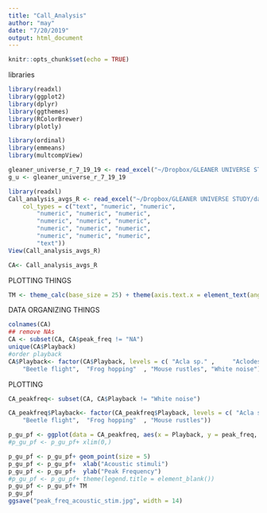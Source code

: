 ```yaml
---
title: "Call_Analysis"
author: "may"
date: "7/20/2019"
output: html_document
---
```


```r
knitr::opts_chunk$set(echo = TRUE)
```

libraries
```r
library(readxl)
library(ggplot2)
library(dplyr)
library(ggthemes)
library(RColorBrewer)
library(plotly)

library(ordinal) 
library(emmeans)
library(multcompView)
```

```r
gleaner_universe_r_7_19_19 <- read_excel("~/Dropbox/GLEANER UNIVERSE STUDY/data sheets/gleaner_universe_r_7.19.19.xlsx")
g_u <- gleaner_universe_r_7_19_19

library(readxl)
Call_analysis_avgs_R <- read_excel("~/Dropbox/GLEANER UNIVERSE STUDY/data sheets/Call_analysis_avgs_R.xlsx", 
    col_types = c("text", "numeric", "numeric", 
        "numeric", "numeric", "numeric", 
        "numeric", "numeric", "numeric", 
        "numeric", "numeric", "numeric", 
        "numeric", "numeric", "numeric", 
        "text"))
View(Call_analysis_avgs_R)

CA<- Call_analysis_avgs_R


```


PLOTTING THINGS
```r
TM <- theme_calc(base_size = 25) + theme(axis.text.x = element_text(angle = 45, hjust=1), plot.background =element_blank()) #tilted x-axis labels and title
```

DATA ORGANIZING THINGS
```r
colnames(CA)
## remove NAs
CA <- subset(CA, CA$peak_freq != "NA") 
unique(CA$Playback)
#order playback
CA$Playback<- factor(CA$Playback, levels = c( "Acla sp." ,     "Aclodes sp."   ,  "Anaxipha sp.", "A. spatulata" , "T. subfalcata", "V. zederstedi"  ,  "C. wheeleri" ,  "D. gigliotosi"  , "Q. gigas" ,  "Z. smaragdina"   ,   "D. diastema" , "H. fleishmanni", "D. ebraccatus" ,  "S. sila"   ,   "P. pustulosus" ,  "H. frenatus" , "T. rapicauda"  , 
    "Beetle flight",  "Frog hopping"  , "Mouse rustles", "White noise"), ordered = TRUE )

```

PLOTTING 
```r
CA_peakfreq<- subset(CA, CA$Playback != "White noise") 

CA_peakfreq$Playback<- factor(CA_peakfreq$Playback, levels = c( "Acla sp." ,     "Aclodes sp."   ,  "Anaxipha sp.", "A. spatulata" , "T. subfalcata", "V. zederstedi"  ,  "C. wheeleri" ,  "D. gigliotosi"  , "Q. gigas" ,  "Z. smaragdina"   ,   "D. diastema" , "H. fleishmanni", "D. ebraccatus" ,  "S. sila"   ,   "P. pustulosus" ,  "H. frenatus" , "T. rapicauda"  , 
    "Beetle flight",  "Frog hopping"  , "Mouse rustles"))

p_gu_pf <- ggplot(data = CA_peakfreq, aes(x = Playback, y = peak_freq, colour = Call_type))
#p_gu_pf <- p_gu_pf+ xlim(0,)

p_gu_pf <- p_gu_pf+ geom_point(size = 5)
p_gu_pf <- p_gu_pf+  xlab("Acoustic stimuli")
p_gu_pf <- p_gu_pf+  ylab("Peak Frequency") 
#p_gu_pf <- p_gu_pf+ theme(legend.title = element_blank())
p_gu_pf <- p_gu_pf+ TM
p_gu_pf 
ggsave("peak_freq_acoustic_stim.jpg", width = 14)



```


